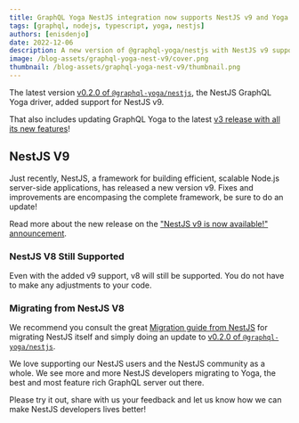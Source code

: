 ```yaml
---
title: GraphQL Yoga NestJS integration now supports NestJS v9 and Yoga v3
tags: [graphql, nodejs, typescript, yoga, nestjs]
authors: [enisdenjo]
date: 2022-12-06
description: A new version of @graphql-yoga/nestjs with NestJS v9 support is out!
image: /blog-assets/graphql-yoga-nest-v9/cover.png
thumbnail: /blog-assets/graphql-yoga-nest-v9/thumbnail.png
---
```


The latest version [v0.2.0 of `@graphql-yoga/nestjs`](https://github.com/charlypoly/graphql-yoga-nestjs/releases/tag/v0.2.0), the NestJS GraphQL Yoga driver, added support for NestJS v9.

That also includes updating GraphQL Yoga to the latest [v3 release with all its new features](https://the-guild.dev/blog/graphql-yoga-v3)!

## NestJS V9

Just recently, NestJS, a framework for building efficient, scalable Node.js server-side applications, has released a new version v9. Fixes and improvements are encompasing the complete framework, be sure to do an update!

Read more about the new release on the ["NestJS v9 is now available!" announcement](https://trilon.io/blog/nestjs-9-is-now-available).

### NestJS V8 Still Supported

Even with the added v9 support, v8 will still be supported. You do not have to make any adjustments to your code.

### Migrating from NestJS V8

We recommend you consult the great [Migration guide from NestJS](https://docs.nestjs.com/migration-guide) for migrating NestJS itself and simply doing an update to [v0.2.0 of `@graphql-yoga/nestjs`](https://github.com/charlypoly/graphql-yoga-nestjs/releases/tag/v0.2.0).

We love supporting our NestJS users and the NestJS community as a whole.
We see more and more NestJS developers migrating to Yoga, the best and most feature rich GraphQL server out there.

Please try it out, share with us your feedback and let us know how we can make NestJS developers lives better!
